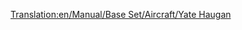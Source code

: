 [[Translation:en/Manual/Base Set/Aircraft/Yate Haugan]]
{{hu/Navbox Légi járművek}}
{{hu/Repülőgépek|Name=Yate Haugan
|Image=[[File:en/BAC-AërospatialConcorde.png|Yate Haugan]]
|Cost=153,808 (307.616)
|Speed=2,330 km/h (1,448 MPH)
|Annual=7,031 (14.062) 	
|Designed=1968
|Lifespan=25
|Capacity=100 utas és 20 csomag levél
|Description=Az első szuperszonikus repülő, csillagászati áron és magas fenntartási költséggel. Az egész térképet átszelő útvonalakon viszont hasznos lehet.
|Real-life=[http://hu.wikipedia.org/wiki/Concorde Concorde]
}}